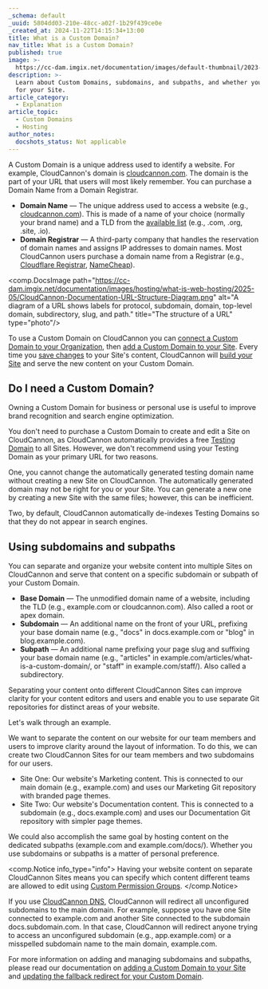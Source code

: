 ```yaml
---
_schema: default
_uuid: 5804dd03-210e-48cc-a02f-1b29f439ce0e
_created_at: 2024-11-22T14:15:34+13:00
title: What is a Custom Domain?
nav_title: What is a Custom Domain?
published: true
image: >-
  https://cc-dam.imgix.net/documentation/images/default-thumbnail/2023-Q4/CloudCannon-Documentation-Thumbnail.png
description: >-
  Learn about Custom Domains, subdomains, and subpaths, and whether you need one
  for your Site.
article_category:
  - Explanation
article_topic:
  - Custom Domains
  - Hosting
author_notes:
  docshots_status: Not applicable
---
```

A Custom Domain is a unique address used to identify a website. For example, CloudCannon's domain is [cloudcannon.com](https://cloudcannon.com/). The domain is the part of your URL that users will most likely remember. You can purchase a Domain Name from a Domain Registrar.

* **Domain Name** — The unique address used to access a website (e.g., [cloudcannon.com](https://cloudcannon.com/)). This is made of a name of your choice (normally your brand name) and a TLD from the [available list](https://www.icann.org/resources/pages/tlds-2012-02-25-en) (e.g., .com, .org, .site, .io).
* **Domain Registrar** — A third-party company that handles the reservation of domain names and assigns IP addresses to domain names. Most CloudCannon users purchase a domain name from a Registrar (e.g., <a href="https://www.cloudflare.com/en-gb/products/registrar/" target="_blank" rel="noopener">Cloudflare Registrar</a>, <a href="https://www.namecheap.com/" target="_blank" rel="noopener">NameCheap</a>).

<comp.DocsImage path="https://cc-dam.imgix.net/documentation/images/hosting/what-is-web-hosting/2025-05/CloudCannon-Documentation-URL-Structure-Diagram.png" alt="A diagram of a URL shows labels for protocol, subdomain, domain, top-level domain, subdirectory, slug, and path." title="The structure of a URL" type="photo"/>

To use a Custom Domain on CloudCannon you can [connect a Custom Domain to your Organization](/documentation/articles/connect-a-custom-domain-to-your-organization/), then [add a Custom Domain to your Site](/documentation/articles/add-a-custom-domain-to-your-site/). Every time you [save changes](/documentation/articles/save-your-changes/) to your Site's content, CloudCannon will [build your Site](/documentation/articles/what-is-a-site-build/) and serve the new content on your Custom Domain.

## Do I need a Custom Domain?

Owning a Custom Domain for business or personal use is useful to improve brand recognition and search engine optimization.

You don't need to purchase a Custom Domain to create and edit a Site on CloudCannon, as CloudCannon automatically provides a free [Testing Domain](/documentation/articles/what-is-a-testing-domain/) to all Sites. However, we don't recommend using your Testing Domain as your primary URL for two reasons.

One, you cannot change the automatically generated testing domain name without creating a new Site on CloudCannon. The automatically generated domain may not be right for you or your Site. You can generate a new one by creating a new Site with the same files; however, this can be inefficient.

Two, by default, CloudCannon automatically de-indexes Testing Domains so that they do not appear in search engines.

## Using subdomains and subpaths

You can separate and organize your website content into multiple Sites on CloudCannon and serve that content on a specific subdomain or subpath of your Custom Domain.

* **Base Domain** — The unmodified domain name of a website, including the TLD (e.g., example.com or cloudcannon.com). Also called a root or apex domain.
* **Subdomain** — An additional name on the front of your URL, prefixing your base domain name (e.g., "docs" in docs.example.com or "blog" in blog.example.com).
* **Subpath** — An additional name prefixing your page slug and suffixing your base domain name (e.g., "articles" in example.com/articles/what-is-a-custom-domain/, or "staff" in example.com/staff/). Also called a subdirectory.

Separating your content onto different CloudCannon Sites can improve clarity for your content editors and users and enable you to use separate Git repositories for distinct areas of your website.

Let's walk through an example.

We want to separate the content on our website for our team members and users to improve clarity around the layout of information. To do this, we can create two CloudCannon Sites for our team members and two subdomains for our users.

* Site One: Our website's Marketing content. This is connected to our main domain (e.g., example.com) and uses our Marketing Git repository with branded page themes.
* Site Two: Our website's Documentation content. This is connected to a subdomain (e.g., docs.example.com) and uses our Documentation Git repository with simpler page themes.

We could also accomplish the same goal by hosting content on the dedicated subpaths (example.com and example.com/docs/). Whether you use subdomains or subpaths is a matter of personal preference.

<comp.Notice info_type="info">
  Having your website content on separate CloudCannon Sites means you can specify which content different teams are allowed to edit using [Custom Permission Groups](/documentation/articles/what-are-custom-permission-groups/).
</comp.Notice>

If you use [CloudCannon DNS](/documentation/articles/configure-cloudcannon-dns/), CloudCannon will redirect all unconfigured subdomains to the main domain. For example, suppose you have one Site connected to example.com and another Site connected to the subdomain docs.subdomain.com. In that case, CloudCannon will redirect anyone trying to access an unconfigured subdomain (e.g., app.example.com) or a misspelled subdomain name to the main domain, example.com.

For more information on adding and managing subdomains and subpaths, please read our documentation on [adding a Custom Domain to your Site](/documentation/articles/add-a-custom-domain-to-your-site/) and [updating the fallback redirect for your Custom Domain](/documentation/articles/update-the-fallback-redirect-for-your-custom-domain/).